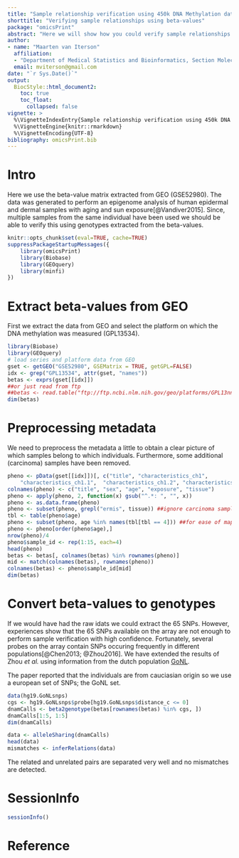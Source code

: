 ```yaml
---
title: "Sample relationship verification using 450k DNA Methylation data: beta-values"
shorttitle: "Verifying sample relationships using beta-values"
package: "omicsPrint"
abstract: "Here we will show how you could verify sample relationships on publicly available DNA methylation data, often a beta-value matrix from the Gene Expression Omnibus."
author: 
- name: "Maarten van Iterson"
  affiliation: 
  - "Department of Medical Statistics and Bioinformatics, Section Moleculair Epidemiology, Leiden University Medical Center"
  email: mviterson@gmail.com
date: "`r Sys.Date()`"
output: 
  BiocStyle::html_document2:
    toc: true
    toc_float:
      collapsed: false
vignette: >
  %\VignetteIndexEntry{Sample relationship verification using 450k DNA Methylation data: beta-values}
  %\VignetteEngine{knitr::rmarkdown}
  %\VignetteEncoding{UTF-8}
bibliography: omicsPrint.bib
---
```


# Intro #

Here we use the beta-value matrix extracted from GEO (GSE52980). The
data was generated to perform an epigenome analysis of human epidermal
and dermal samples with aging and sun exposure[@Vandiver2015]. Since,
multiple samples from the same individual have been used we should be
able to verify this using genotypes extracted from the beta-values.


```r
knitr::opts_chunk$set(eval=TRUE, cache=TRUE)
suppressPackageStartupMessages({
    library(omicsPrint)
    library(Biobase)
    library(GEOquery)
    library(minfi)
})
```

# Extract beta-values from GEO #

First we extract the data from GEO and select the platform on which
the DNA methylation was measured (GPL13534).

```r
library(Biobase)
library(GEOquery)
# load series and platform data from GEO
gset <- getGEO("GSE52980", GSEMatrix = TRUE, getGPL=FALSE)
idx <- grep("GPL13534", attr(gset, "names"))
betas <- exprs(gset[[idx]])
##or just read from ftp
##betas <- read.table("ftp://ftp.ncbi.nlm.nih.gov/geo/platforms/GPL13nnn/GPL13534/suppl/GPL13534%5FHumanMethylation450%5F15017482%5Fv%2E1%2E1%2Ecsv%2Egz")
dim(betas)
```

# Preprocessing metadata #

We need to preprocess the metadata a little to obtain a clear picture
of which samples belong to which individuals. Furthermore, some
additional (carcinoma) samples have been removed.

```r
pheno <- pData(gset[[idx]])[, c("title", "characteristics_ch1", 
    "characteristics_ch1.1",  "characteristics_ch1.2", "characteristics_ch1.3")]
colnames(pheno) <- c("title", "sex", "age", "exposure", "tissue")
pheno <- apply(pheno, 2, function(x) gsub("^.*: ", "", x))
pheno <- as.data.frame(pheno)
pheno <- subset(pheno, grepl("ermis", tissue)) ##ignore carcinoma samples
tbl <- table(pheno$age)
pheno <- subset(pheno, age %in% names(tbl[tbl == 4])) ##for ease of mapping to same individual
pheno <- pheno[order(pheno$age),]
nrow(pheno)/4
pheno$sample_id <- rep(1:15, each=4)
head(pheno)
betas <- betas[, colnames(betas) %in% rownames(pheno)]
mid <- match(colnames(betas), rownames(pheno))
colnames(betas) <- pheno$sample_id[mid]
dim(betas)
```

# Convert beta-values to genotypes #

If we would have had the raw idats we could extract the 65
SNPs. However, experiences show that the 65 SNPs available on the
array are not enough to perform sample verification with high
confidence. Fortunately, several probes on the array contain SNPs
occuring frequently in different populations[@Chen2013; @Zhou2016]. We
have extended the results of Zhou *et al.* using information from the
dutch population [GoNL](http://www.nlgenome.nl/).

The paper reported that the individuals are from cauciasian origin so
we use a european set of SNPs; the GoNL set.

```r
data(hg19.GoNLsnps)
cgs <- hg19.GoNLsnps$probe[hg19.GoNLsnps$distance_c <= 0]
dnamCalls <- beta2genotype(betas[rownames(betas) %in% cgs, ])
dnamCalls[1:5, 1:5]
dim(dnamCalls)
```

```r
data <- alleleSharing(dnamCalls)
head(data)
mismatches <- inferRelations(data)
```

The related and unrelated pairs are separated very well and no
mismatches are detected.

# SessionInfo #

```r
sessionInfo()
```

# Reference #
